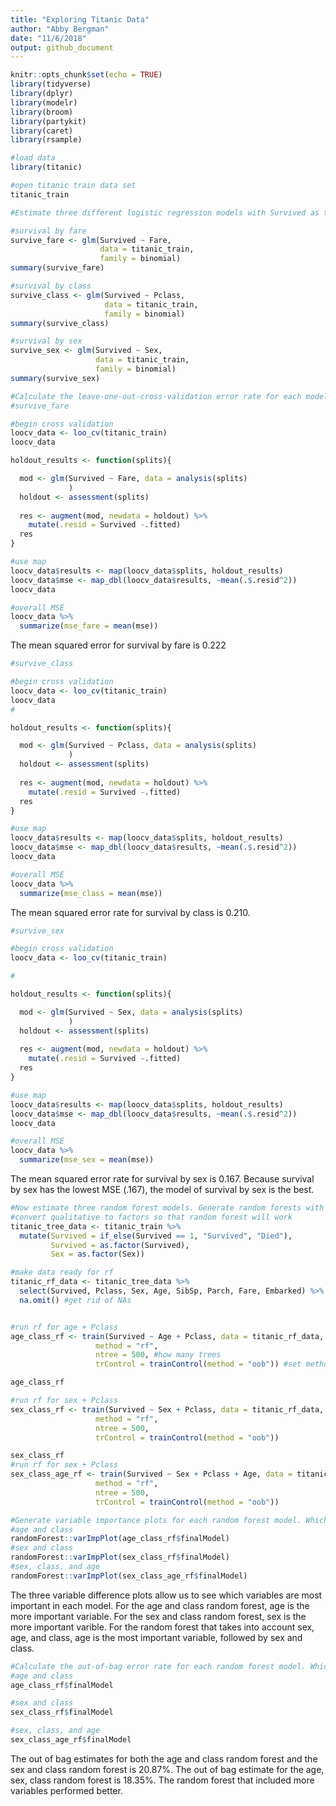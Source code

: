 ```yaml
---
title: "Exploring Titanic Data"
author: "Abby Bergman"
date: "11/6/2018"
output: github_document
---
```


```r
knitr::opts_chunk$set(echo = TRUE)
library(tidyverse)
library(dplyr)
library(modelr)
library(broom)
library(partykit)
library(caret)
library(rsample)
```

```r
#load data
library(titanic)

#open titanic train data set
titanic_train
```

```r
#Estimate three different logistic regression models with Survived as the response variable. You may use any combination of the predictors to estimate these models. Don’t just reuse the models from the notes.

#survival by fare
survive_fare <- glm(Survived ~ Fare, 
                    data = titanic_train, 
                    family = binomial)
summary(survive_fare)

#survival by class
survive_class <- glm(Survived ~ Pclass, 
                     data = titanic_train, 
                     family = binomial)
summary(survive_class)

#survival by sex
survive_sex <- glm(Survived ~ Sex, 
                   data = titanic_train, 
                   family = binomial)
summary(survive_sex)
```

```r
#Calculate the leave-one-out-cross-validation error rate for each model. Which model performs the best?
#survive_fare

#begin cross validation
loocv_data <- loo_cv(titanic_train)
loocv_data

holdout_results <- function(splits){

  mod <- glm(Survived ~ Fare, data = analysis(splits)
             )  
  holdout <- assessment(splits)
  
  res <- augment(mod, newdata = holdout) %>%
    mutate(.resid = Survived -.fitted)
  res
}

#use map
loocv_data$results <- map(loocv_data$splits, holdout_results)
loocv_data$mse <- map_dbl(loocv_data$results, ~mean(.$.resid^2))
loocv_data

#overall MSE
loocv_data %>%
  summarize(mse_fare = mean(mse))
```
The mean squared error for survival by fare is 0.222
```r
#survive_class

#begin cross validation
loocv_data <- loo_cv(titanic_train)
loocv_data
#

holdout_results <- function(splits){

  mod <- glm(Survived ~ Pclass, data = analysis(splits)
             )  
  holdout <- assessment(splits)
  
  res <- augment(mod, newdata = holdout) %>%
    mutate(.resid = Survived -.fitted)
  res
}

#use map
loocv_data$results <- map(loocv_data$splits, holdout_results)
loocv_data$mse <- map_dbl(loocv_data$results, ~mean(.$.resid^2))
loocv_data

#overall MSE
loocv_data %>%
  summarize(mse_class = mean(mse))
```
The mean squared error rate for survival by class is 0.210.
```r
#survive_sex

#begin cross validation
loocv_data <- loo_cv(titanic_train)

#

holdout_results <- function(splits){

  mod <- glm(Survived ~ Sex, data = analysis(splits)
             )  
  holdout <- assessment(splits)
  
  res <- augment(mod, newdata = holdout) %>%
    mutate(.resid = Survived -.fitted)
  res
}

#use map
loocv_data$results <- map(loocv_data$splits, holdout_results)
loocv_data$mse <- map_dbl(loocv_data$results, ~mean(.$.resid^2))
loocv_data

#overall MSE
loocv_data %>%
  summarize(mse_sex = mean(mse))
```
The mean squared error rate for survival by sex is 0.167. Because survival by sex has the lowest MSE (.167), the model of survival by sex is the best.

```r
#Now estimate three random forest models. Generate random forests with 500 trees apiece.
#convert qualitative to factors so that random forest will work
titanic_tree_data <- titanic_train %>%
  mutate(Survived = if_else(Survived == 1, "Survived", "Died"),
         Survived = as.factor(Survived),
         Sex = as.factor(Sex))

#make data ready for rf
titanic_rf_data <- titanic_tree_data %>%
  select(Survived, Pclass, Sex, Age, SibSp, Parch, Fare, Embarked) %>% #select variables I want
  na.omit() #get rid of NAs


#run rf for age + Pclass
age_class_rf <- train(Survived ~ Age + Pclass, data = titanic_rf_data,
                   method = "rf",
                   ntree = 500, #how many trees
                   trControl = trainControl(method = "oob")) #set method

age_class_rf

#run rf for sex + Pclass
sex_class_rf <- train(Survived ~ Sex + Pclass, data = titanic_rf_data,
                   method = "rf",
                   ntree = 500,
                   trControl = trainControl(method = "oob"))

sex_class_rf
#run rf for sex + Pclass
sex_class_age_rf <- train(Survived ~ Sex + Pclass + Age, data = titanic_rf_data,
                   method = "rf",
                   ntree = 500,
                   trControl = trainControl(method = "oob"))
```

```r
#Generate variable importance plots for each random forest model. Which variables seem the most important?
#age and class
randomForest::varImpPlot(age_class_rf$finalModel)
#sex and class
randomForest::varImpPlot(sex_class_rf$finalModel)
#sex, class, and age
randomForest::varImpPlot(sex_class_age_rf$finalModel)

```
The three variable difference plots allow us to see which variables are most important in each model. For the age and class random forest, age is the more important variable. For the sex and class random forest, sex is the more important varible. For the random forest that takes into account sex, age, and class, age is the most important variable, followed by sex and class.

```r
#Calculate the out-of-bag error rate for each random forest model. Which performs the best?
#age and class
age_class_rf$finalModel

#sex and class
sex_class_rf$finalModel

#sex, class, and age
sex_class_age_rf$finalModel

```
The out of bag estimates for both the age and class random forest and the sex and class random forest is 20.87%. The out of bag estimate for the age, sex, class random forest is 18.35%. The random forest that included more variables performed better. 












